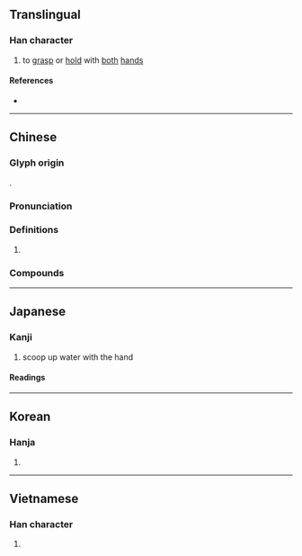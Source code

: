 {{character info/new}}
==Translingual==

===Han character===
{{Han char|rn=64|rad=手|as=08|sn=11|four=57020|canj=QPFD|ids=⿰扌匊}}

# to [[grasp]] or [[hold]] with [[both]] [[hand]]s

====References====
* {{Han ref|kx=0440.020|dkj=12290|dj=0791.030|hdz=31903.010|uh=63AC|ud=25516|bh=B1C5|bd=45509}}

----

==Chinese==
{{zh-forms|alt=揈}}

===Glyph origin===
{{Han etym}}
{{Han compound|手|alt1=扌|匊|ls=psc|c1=s|c2=p|t1=hand}}.

===Pronunciation===
{{zh-pron
|m=掬
|c=guk1
|mn=kiok
|mc=y
|oc=y
|cat=v
}}

===Definitions===
{{zh-hanzi}}

# {{rfdef|zh}}

===Compounds===
{{zh-der|憨狀可掬|掬弄|掬水|掬飲|盈掬|笑容可掬}}

----

==Japanese==

===Kanji===
{{ja-kanji|grade=|rs=手08}}

# scoop up water with the hand

====Readings====
{{ja-readings
|on=きく
|kun=すく-う
}}

----

==Korean==

===Hanja===
{{ko-hanja|hangeul=국|eumhun=|rv=guk|mr=kuk|y=kwuk}}

# {{defn|lang=ko|sort=手08}}

----

==Vietnamese==

===Han character===
{{vi-hantu|rs=手08|cúc}}

# {{defn|lang=vi|sort=手08}}